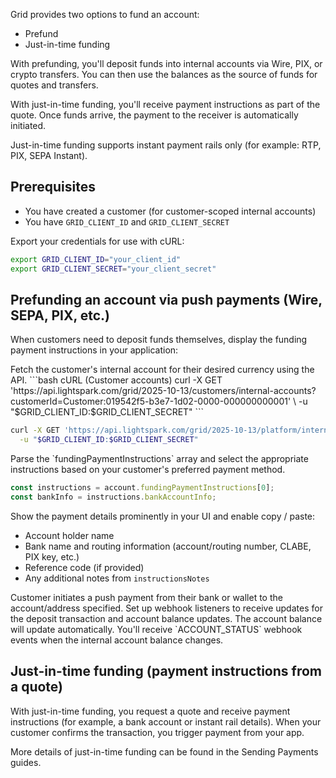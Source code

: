Grid provides two options to fund an account:

- Prefund
- Just-in-time funding

With prefunding, you'll deposit funds into internal accounts via Wire, PIX, or crypto transfers. You can then use the balances as the source of funds for quotes and transfers.

With just-in-time funding, you'll receive payment instructions as part of the quote. Once funds arrive, the payment to the receiver is automatically initiated.

<Note>
  Just-in-time funding supports instant payment rails only (for example: RTP,
  PIX, SEPA Instant).
</Note>

## Prerequisites

- You have created a customer (for customer-scoped internal accounts)
- You have `GRID_CLIENT_ID` and `GRID_CLIENT_SECRET`

<Tip>
Export your credentials for use with cURL:

```bash
export GRID_CLIENT_ID="your_client_id"
export GRID_CLIENT_SECRET="your_client_secret"
```

</Tip>

## Prefunding an account via push payments (Wire, SEPA, PIX, etc.)

When customers need to deposit funds themselves, display the funding payment instructions in your application:

<Steps>
<Step title="Retrieve the internal account">
Fetch the customer's internal account for their desired currency using the API.

<CodeGroup>
```bash cURL (Customer accounts)
curl -X GET 'https://api.lightspark.com/grid/2025-10-13/customers/internal-accounts?customerId=Customer:019542f5-b3e7-1d02-0000-000000000001' \
  -u "$GRID_CLIENT_ID:$GRID_CLIENT_SECRET"
```

```bash cURL (Platform internal accounts)
curl -X GET 'https://api.lightspark.com/grid/2025-10-13/platform/internal-accounts' \
  -u "$GRID_CLIENT_ID:$GRID_CLIENT_SECRET"
```

</CodeGroup>
</Step>

<Step title="Extract payment instructions">
Parse the `fundingPaymentInstructions` array and select the appropriate instructions based on your customer's preferred payment method.

```javascript
const instructions = account.fundingPaymentInstructions[0];
const bankInfo = instructions.bankAccountInfo;
```

</Step>

<Step title="Display instructions clearly">
Show the payment details prominently in your UI and enable copy / paste:

- Account holder name
- Bank name and routing information (account/routing number, CLABE, PIX key, etc.)
- Reference code (if provided)
- Any additional notes from `instructionsNotes`
</Step>
<Step>
Customer initiates a push payment from their bank or wallet to the account/address specified.
</Step>
<Step title="Monitor for deposits">
Set up webhook listeners to receive updates for the deposit transaction and account balance updates. The account balance will update automatically.

<Info>
You'll receive `ACCOUNT_STATUS` webhook events when the internal account balance changes.
</Info>
</Step>
</Steps>

## Just-in-time funding (payment instructions from a quote)

With just-in-time funding, you request a quote and receive payment instructions (for example, a bank account or instant rail details). When your customer confirms the transaction, you trigger payment from your app.  

More details of just-in-time funding can be found in the Sending Payments guides.  